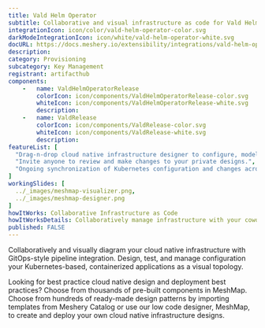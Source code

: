 ```yaml
---
title: Vald Helm Operator
subtitle: Collaborative and visual infrastructure as code for Vald Helm Operator
integrationIcon: icon/color/vald-helm-operator-color.svg
darkModeIntegrationIcon: icon/white/vald-helm-operator-white.svg
docURL: https://docs.meshery.io/extensibility/integrations/vald-helm-operator
description: 
category: Provisioning
subcategory: Key Management
registrant: artifacthub
components: 
	-	name: ValdHelmOperatorRelease
		colorIcon: icon/components/ValdHelmOperatorRelease-color.svg
		whiteIcon: icon/components/ValdHelmOperatorRelease-white.svg
		description: 
	-	name: ValdRelease
		colorIcon: icon/components/ValdRelease-color.svg
		whiteIcon: icon/components/ValdRelease-white.svg
		description: 
featureList: [
  "Drag-n-drop cloud native infrastructure designer to configure, model, and deploy your workloads.",
  "Invite anyone to review and make changes to your private designs.",
  "Ongoing synchronization of Kubernetes configuration and changes across any number of clusters."
]
workingSlides: [
  ../_images/meshmap-visualizer.png,
  ../_images/meshmap-designer.png
]
howItWorks: Collaborative Infrastructure as Code
howItWorksDetails: Collaboratively manage infrastructure with your coworkers synchronously sharing the same designs.
published: FALSE
---
```

<p>

</p>
<p>
    Collaboratively and visually diagram your cloud native infrastructure with GitOps-style pipeline integration. Design, test, and manage configuration your Kubernetes-based, containerized applications as a visual topology.
</p>
<p>
    Looking for best practice cloud native design and deployment best practices? Choose from thousands of pre-built components in MeshMap. Choose from hundreds of ready-made design patterns by importing templates from Meshery Catalog or use our low code designer, MeshMap, to create and deploy your own cloud native infrastructure designs.
</p>
